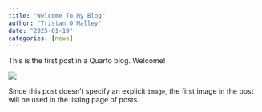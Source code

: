 ```yaml
---
title: "Welcome To My Blog"
author: "Tristan O'Malley"
date: "2025-01-19"
categories: [news]
---
```


This is the first post in a Quarto blog. Welcome!

![](thumbnail.jpg)

Since this post doesn't specify an explicit `image`, the first image in the post will be used in the listing page of posts.
